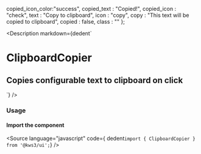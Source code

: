 
  copied_icon_color:"success",
  copied_text : "Copied!",
  copied_icon : "check",
  text : "Copy to clipboard",
  icon : "copy",
  copy : "This text will be copied to clipboard",
  copied : false,
  class : ""
};

<Version />

<Meta of={ClipboardcopierStories} />

<Description
  markdown={dedent`
# ClipboardCopier
## Copies configurable text to clipboard on click
`}
/>

<Canvas>
  <Story of={ClipboardcopierStories.ClipboardCopier} />
</Canvas>

<Controls />

### Usage

#### Import the component

<Source language="javascript" code={ dedent`import { ClipboardCopier } from '@kws3/ui';`} />
